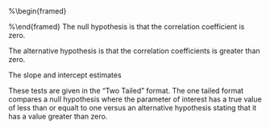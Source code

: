 
%\begin{framed}
\begin{verbatim}
M=1000
CorrData=numeric(M)
for (i in 1:M)
{
CorrData[i] = cor(rnorm(10),rnorm(10))
}
\end{verbatim}
%\end{framed}
The null hypothesis is that the correlation coefficient is zero. 

The alternative hypothesis is that the correlation coefficients is greater than zero. 

The slope and intercept estimates 

These tests are given in the "Two Tailed" format. 
The one tailed format compares a null hypothesis where the parameter of interest has a true value of less than or equalt to one versus an alternative hypothesis stating that it has a value greater than zero. 
